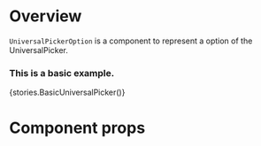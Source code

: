 
<Meta title="Modules/Forms/Components/UniversalPickerOption" component={UniversalPickerOption} />

# Overview

`UniversalPickerOption` is a component to represent a option of the UniversalPicker.

### This is a basic example.

<Preview>
    <Story name="UniversalPickerOption">{stories.BasicUniversalPicker()}</Story>
</Preview>

# Component props

<Props of={UniversalPickerOption} />
